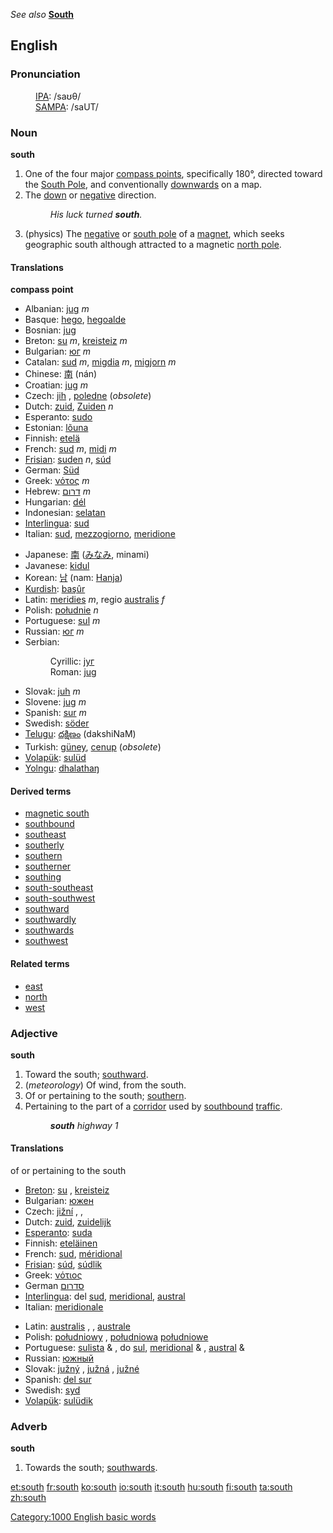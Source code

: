 ''See also'' '''[[South]]'''

==English==

===Pronunciation===
:[[International Phonetic Alphabet|IPA]]: /saʊθ/
:[[SAMPA]]: /saUT/

===Noun===
'''south'''

# One of the four major [[compass point]]s, specifically 180°, directed toward the [[South Pole]], and conventionally [[downwards]] on a map.
# The [[down]] or [[negative]] direction.
#:''His luck turned '''south'''.''
# (physics) The [[negative]] or [[south pole]] of a [[magnet]], which seeks geographic south although attracted to a magnetic [[north pole]]. 

====Translations====

'''compass point'''
{{top}}
*Albanian: [[jug]] ''m''
*Basque: [[hego]], [[hegoalde]]
*Bosnian: [[jug#Bosnian|jug]] {{m}}
*Breton: [[su]] ''m'', [[kreisteiz]] ''m''
*Bulgarian: [[юг]] ''m''
*Catalan: [[sud]] ''m'', [[migdia]] ''m'', [[migjorn]] ''m''
*Chinese: [[南]] (nán)
*Croatian: [[jug]] ''m''
*Czech: [[jih]] {{m}}, [[poledne]] {{n}} (''obsolete'')
*Dutch: [[zuid]], [[Zuiden]] ''n''
*Esperanto: [[sudo]]
*Estonian: [[lõuna]]
*Finnish: [[etelä]]
*French: [[sud]] ''m'', [[midi]] ''m''
*[[Frisian]]: [[suden]] ''n'', [[súd]]
*German: [[Süd]]
*Greek: [[νότος]] ''m''
*Hebrew: [[דרום]] ''m''
*Hungarian: [[dél]]
*Indonesian: [[selatan]]
*[[Interlingua]]: [[sud]]
*Italian: [[sud]], [[mezzogiorno]], [[meridione]]
{{mid}}
*Japanese: [[南]] ([[みなみ]], minami)
*Javanese: [[kidul]]
*Korean: [[남]] (nam: [[Hanja]])
*[[Kurdish]]: [[başûr]]
*Latin: [[meridies]] ''m'', regio [[australis]] ''f''
*Polish: [[południe]] ''n''
*Portuguese: [[sul]] ''m''
*Russian: [[юг]] ''m''
*Serbian:
*:Cyrillic: [[југ#Serbian|југ]] {{m}}
*:Roman: [[jug#Serbian|jug]] {{m}}
*Slovak: [[juh]] ''m''
*Slovene: [[jug]] ''m''
*Spanish: [[sur]] ''m''
*Swedish: [[söder]]
*[[Telugu]]: [[దక్షిణం]] (dakshiNaM)
*Turkish: [[güney]], [[cenup]] (''obsolete'')
*[[Volapük]]: [[sulüd]]
*[[Yolngu]]: [[dhalathaŋ]]
{{bottom}}

====Derived terms====
*[[magnetic south]]
*[[southbound]]
*[[southeast]]
*[[southerly]]
*[[southern]]
*[[southerner]]
*[[southing]]
*[[south-southeast]]
*[[south-southwest]]
*[[southward]]
*[[southwardly]]
*[[southwards]]
*[[southwest]]

====Related terms====
*[[east]]
*[[north]]
*[[west]]

===Adjective===
'''south'''

# Toward the south; [[southward]].
# (''meteorology'') Of wind, from the south.
# Of or pertaining to the south; [[southern]].
# Pertaining to the part of a [[corridor]] used by [[southbound]] [[traffic]]. 
#: '''''south''' highway 1''

====Translations====
;of or pertaining to the south
{{top}}
*[[Breton]]: [[su]] {{m}}, [[kreisteiz]] {{m}}
*Bulgarian: [[южен]] {{m}}
*Czech: [[jižní]] {{m}}, {{f}}, {{n}}
*Dutch: [[zuid]], [[zuidelijk]]
*[[Esperanto]]: [[suda]]
*Finnish: [[eteläinen]]
*French: [[sud]], [[méridional]]
*[[Frisian]]: [[súd]], [[súdlik]]
*Greek: [[νότιος]] 
*German [[סדרום]] {{m}}
*[[Interlingua]]: del [[sud]], [[meridional]], [[austral]]
*Italian: [[meridionale]]
{{mid}}
*Latin: [[australis]] {{m}}, {{f}}, [[australe]] {{n}}
*Polish: [[południowy]] {{m}}, [[południowa]] {{f}} [[południowe]] {{n}}
*Portuguese: [[sulista]] {{m}} & {{f}}, do [[sul]], [[meridional]] {{m}} & {{f}}, [[austral]] {{m}} & {{f}}
*Russian: [[южный]]
*Slovak: [[južný]] {{m}}, [[južná]] {{f}}, [[južné]] {{n}}
*Spanish: [[del sur]]
*Swedish: [[syd]]
*[[Volapük]]: [[sulüdik]]
{{bottom}}

===Adverb===
'''south'''

# Towards the south; [[southwards]].

[[Category:1000 English basic words]]

[[et:south]]
[[fr:south]]
[[ko:south]]
[[io:south]]
[[it:south]]
[[hu:south]]
[[fi:south]]
[[ta:south]]
[[zh:south]]